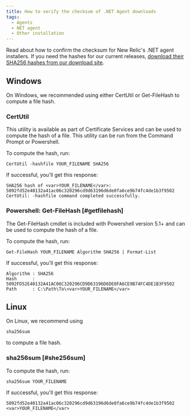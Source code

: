```yaml
---
title: How to verify the checksum of .NET Agent downloads
tags:
  - Agents
  - NET agent
  - Other installation
---
```


Read about how to confirm the checksum for New Relic's .NET agent installers. If you need the hashes for our current releases, [download their SHA256 hashes from our download site](http://download.newrelic.com/dot_net_agent/latest_release/SHA256/).

## Windows

On Windows, we recommended using either CertUtil or Get-FileHash to compute a file hash.

### CertUtil

This utility is available as part of Certificate Services and can be used to compute the hash of a file. This utility can be run from the Command Prompt or Powershell.

To compute the hash, run:

`CertUtil -hashfile YOUR_FILENAME SHA256`

If successful, you'll get this response:

```
SHA256 hash of <var>YOUR_FILENAME</var>:
5092fd52e40132a41ac06c320296cd9d63196d6de0fa6ce9b74fc4de1b3f9502
CertUtil: -hashfile command completed successfully.
```

### Powershell: Get-FileHash [#getfilehash]

The Get-FileHash cmdlet is included with Powershell version 5.1+ and can be used to compute the hash of a file.

To compute the hash, run:

`Get-FileHash YOUR_FILENAME Algorithm SHA256 | Format-List`

If successful, you'll get this response:

```
Algorithm : SHA256
Hash      : 5092FD52E40132A41AC06C320296CD9D63196D6DE0FA6CE9B74FC4DE1B3F9502
Path      : C:\Path\To\<var>YOUR_FILENAME</var>
```

## Linux

On Linux, we recommend using

```
sha256sum
```

to compute a file hash.

### sha256sum [#she256sum]

To compute the hash, run:

`sha256sum YOUR_FILENAME`

If successful, you'll get this response:

```
5092fd52e40132a41ac06c320296cd9d63196d6de0fa6ce9b74fc4de1b3f9502 <var>YOUR_FILENAME</var>
```
